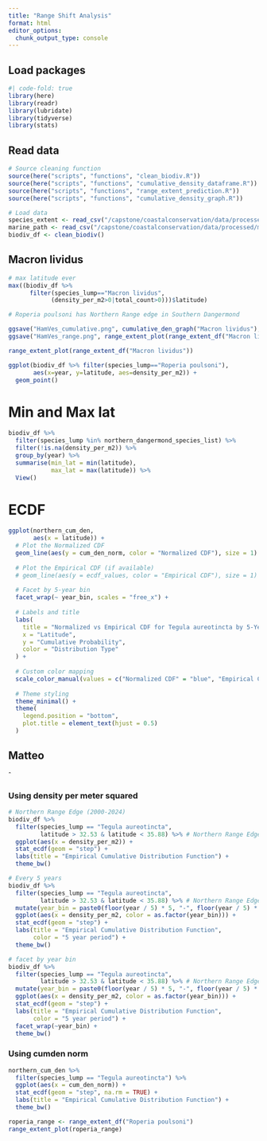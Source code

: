```yaml
---
title: "Range Shift Analysis"
format: html
editor_options: 
  chunk_output_type: console
---
```


## Load packages
```r
#| code-fold: true
library(here)
library(readr)
library(lubridate)
library(tidyverse)
library(stats)
```

## Read data
```r
# Source cleaning function
source(here("scripts", "functions", "clean_biodiv.R"))
source(here("scripts", "functions", "cumulative_density_dataframe.R"))
source(here("scripts", "functions", "range_extent_prediction.R"))
source(here("scripts", "functions", "cumulative_density_graph.R"))
```

```r
# Load data
species_extent <- read_csv("/capstone/coastalconservation/data/processed/species_extent.csv")
marine_path <- read_csv("/capstone/coastalconservation/data/processed/marine_site_segments.csv")
biodiv_df <- clean_biodiv()
```

## Macron lividus
```r
# max latitude ever
max((biodiv_df %>% 
      filter(species_lump=="Macron lividus",
            (density_per_m2>0|total_count>0)))$latitude)

# Roperia poulsoni has Northern Range edge in Southern Dangermond

ggsave("HamVes_cumulative.png", cumulative_den_graph("Macron lividus"), bg="white")
ggsave("HamVes_range.png", range_extent_plot(range_extent_df("Macron lividus")), bg="white")
```


```r
range_extent_plot(range_extent_df("Macron lividus"))
```
```r
ggplot(biodiv_df %>% filter(species_lump=="Roperia poulsoni"),
       aes(x=year, y=latitude, aes=density_per_m2)) +
  geom_point()
```

# Min and Max lat

```r
biodiv_df %>% 
  filter(species_lump %in% northern_dangermond_species_list) %>% 
  filter(!is.na(density_per_m2)) %>% 
  group_by(year) %>% 
  summarise(min_lat = min(latitude),
            max_lat = max(latitude)) %>% 
  View()
```

# ECDF

```r
ggplot(northern_cum_den,
       aes(x = latitude)) +
  # Plot the Normalized CDF
  geom_line(aes(y = cum_den_norm, color = "Normalized CDF"), size = 1) +
  
  # Plot the Empirical CDF (if available)
  # geom_line(aes(y = ecdf_values, color = "Empirical CDF"), size = 1) +
  
  # Facet by 5-year bin
  facet_wrap(~ year_bin, scales = "free_x") +
  
  # Labels and title
  labs(
    title = "Normalized vs Empirical CDF for Tegula aureotincta by 5-Year Bins",
    x = "Latitude",
    y = "Cumulative Probability",
    color = "Distribution Type"
  ) +
  
  # Custom color mapping
  scale_color_manual(values = c("Normalized CDF" = "blue", "Empirical CDF" = "red")) +
  
  # Theme styling
  theme_minimal() +
  theme(
    legend.position = "bottom",
    plot.title = element_text(hjust = 0.5)
  )

```

## Matteo
ˆ

### Using density per meter squared
```r
# Northern Range Edge (2000-2024)
biodiv_df %>%
  filter(species_lump == "Tegula aureotincta",
         latitude > 32.53 & latitude < 35.88) %>% # Northern Range Edge
  ggplot(aes(x = density_per_m2)) +
  stat_ecdf(geom = "step") +
  labs(title = "Empirical Cumulative Distribution Function") +
  theme_bw()

# Every 5 years
biodiv_df %>%
  filter(species_lump == "Tegula aureotincta",
         latitude > 32.53 & latitude < 35.88) %>% # Northern Range Edge
  mutate(year_bin = paste0(floor(year / 5) * 5, "-", floor(year / 5) * 5 + 4)) %>%
  ggplot(aes(x = density_per_m2, color = as.factor(year_bin))) +
  stat_ecdf(geom = "step") +
  labs(title = "Empirical Cumulative Distribution Function",
       color = "5 year period") +
  theme_bw()

# facet by year bin
biodiv_df %>%
  filter(species_lump == "Tegula aureotincta",
         latitude > 32.53 & latitude < 35.88) %>% # Northern Range Edge
  mutate(year_bin = paste0(floor(year / 5) * 5, "-", floor(year / 5) * 5 + 4)) %>%
  ggplot(aes(x = density_per_m2, color = as.factor(year_bin))) +
  stat_ecdf(geom = "step") +
  labs(title = "Empirical Cumulative Distribution Function",
       color = "5 year period") +
  facet_wrap(~year_bin) +
  theme_bw()
```

### Using cumden norm
```r
northern_cum_den %>%
  filter(species_lump == "Tegula aureotincta") %>%
  ggplot(aes(x = cum_den_norm)) +
  stat_ecdf(geom = "step", na.rm = TRUE) +
  labs(title = "Empirical Cumulative Distribution Function") +
  theme_bw()
```


```r
roperia_range <- range_extent_df("Roperia poulsoni")
range_extent_plot(roperia_range)
```